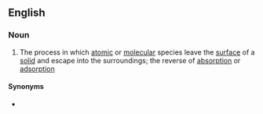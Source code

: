 {{also|Desorption|désorption}}

==English==

===Noun===
{{wikipedia}}
{{en-noun|-|s}}

# The process in which [[atomic]] or [[molecular]] species leave the [[surface]] of a [[solid]] and escape into the surroundings; the reverse of [[absorption]] or [[adsorption]]

====Synonyms====
* {{l|en|elution}}